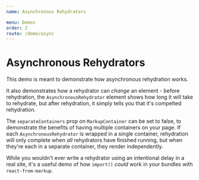 ```yaml
---
name: Asynchronous Rehydrators

menu: Demos
order: 2
route: /demo/async
---
```



# Asynchronous Rehydrators

This demo is meant to demonstrate how asynchronous rehydration works.

It also demonstrates how a rehydrator can _change_ an element - before rehydration, the `AsynchronousRehydrator` element shows how long it will take to rehydrate, but after rehydration, it simply tells you that it's compelted rehydration.

The `separateContainers` prop on `MarkupContainer` can be set to false, to demonstrate the benefits of having multiple containers on your page. If each `AsynchronousRehydrator` is wrapped in a single container, rehydration will only complete when _all_ rehydrators have finished running, but when they're each in a separate container, they render independently.

While you wouldn't ever write a rehydrator using an intentional delay in a real site, it's a useful demo of how `import()` _could_ work in your bundles with `react-from-markup`.

<Playground>
  <MarkupContainer rehydrators={{AsynchronousRehydrator: rehydrator}} options={{}} separateContainers={true}>
    <AsynchronousRehydrator delay={5000} />
    <AsynchronousRehydrator delay={100} />
    <AsynchronousRehydrator delay={10000} />
    <AsynchronousRehydrator delay={2500} />
    <AsynchronousRehydrator delay={500} />
    <AsynchronousRehydrator delay={7500} />
  </MarkupContainer>
</Playground>
